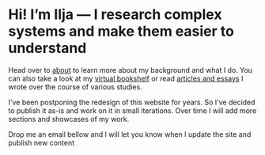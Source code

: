 # Hi! I’m Ilja — I research complex systems and make them easier to understand

Head over to [about](./about/) to learn more about my background and what I do. You can also take a look at my [virtual bookshelf]('./bookshelf/') or read [articles and essays](./articles/) I wrote over the course of various studies.

I've been postponing the redesign of this website for years. So I've decided to publish it as-is and work on it in small iterations. Over time I will add more sections and showcases of my work.

Drop me an email bellow and I will let you know when I update the site and publish new content
